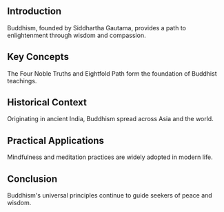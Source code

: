 ## Introduction

Buddhism, founded by Siddhartha Gautama, provides a path to enlightenment through wisdom and compassion.

## Key Concepts

The Four Noble Truths and Eightfold Path form the foundation of Buddhist teachings.

## Historical Context

Originating in ancient India, Buddhism spread across Asia and the world.

## Practical Applications

Mindfulness and meditation practices are widely adopted in modern life.

## Conclusion

Buddhism's universal principles continue to guide seekers of peace and wisdom. 